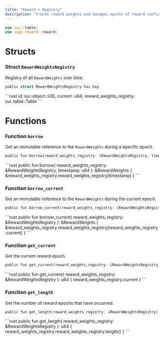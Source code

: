 ```yaml
---
title: "Reward > Registry"
description: "Tracks reward weights and manages epochs of reward configurations. @sage/reward > registry"
---
```


```rust
use sui::table;
use sage_reward::reward;
```

# Structs

### Struct `RewardWeightsRegistry`

Registry of all `RewardWeights` over time.

```rust
public struct RewardWeightsRegistry has key
```

<Expandable title="Fields">
  ```rust
    id: sui::object::UID,
    current: u64,
    reward_weights_registry: sui::table::Table<u64, RewardWeights>
  ```
</Expandable>

# Functions

### Function `borrow`

Get an immutable reference to the `RewardWeights` during a specific epoch.

```rust
public fun borrow(reward_weights_registry: &RewardWeightsRegistry, timestamp: u64): &RewardWeights
```

<Expandable title="Implementation">
  ```rust
    public fun borrow(
        reward_weights_registry: &RewardWeightsRegistry,
        timestamp: u64
    ): &RewardWeights {
        &reward_weights_registry.reward_weights_registry[timestamp]
    }
  ```
</Expandable>

### Function `borrow_current`

Get an immutable reference to the `RewardWeights` during the current epoch.

```rust
public fun borrow_current(reward_weights_registry: &RewardWeightsRegistry): &RewardWeights
```

<Expandable title="Implementation">
  ```rust
    public fun borrow_current(
        reward_weights_registry: &RewardWeightsRegistry
    ): &RewardWeights {
        &reward_weights_registry.reward_weights_registry[reward_weights_registry.current]
    }
  ```
</Expandable>

### Function `get_current`

Get the current reward epoch.

```rust
public fun get_current(reward_weights_registry: &RewardWeightsRegistry): u64
```

<Expandable title="Implementation">
  ```rust
    public fun get_current(
        reward_weights_registry: &RewardWeightsRegistry
    ): u64 {
        reward_weights_registry.current
    }
  ```
</Expandable>

### Function `get_length`

Get the number of reward epochs that have occurred.

```rust
public fun get_length(reward_weights_registry: &RewardWeightsRegistry): u64
```

<Expandable title="Implementation">
  ```rust
    public fun get_length(
        reward_weights_registry: &RewardWeightsRegistry
    ): u64 {
        reward_weights_registry.reward_weights_registry.length()
    }
  ```
</Expandable>
